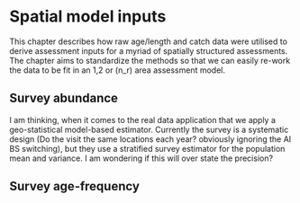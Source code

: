 # Spatial model inputs {#spatialmodelInputs}

This chapter describes how raw age/length and catch data were utilised to derive assessment inputs for a myriad of spatially structured assessments. The chapter aims to standardize the methods so that we can easily re-work the data to be fit in an 1,2 or \(n_r\) area assessment model.


## Survey abundance {-}
I am thinking, when it comes to the real data application that we apply a geo-statistical model-based estimator. Currently the survey is a systematic design (Do the visit the same locations each year? obviously ignoring the AI BS switching), but they use a stratified survey estimator for the population mean and variance. I am wondering if this will over state the precision?


## Survey age-frequency {-}
